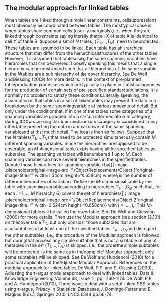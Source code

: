 ## The modular approach for linked tables
When tables are linked through simple linear constraints, cellsuppressions must obviously be coordinated between tables. The mosttypical case is when tables share common cells (usually marginals),i.e., when they are linked through constraints saying literally thatcell *X* of table A is identical to cell *Y* of table B.
Suppose a set of *N* tables, {*T*~1~,...,*T*~*N*~}, need to beprotected. These tables are assumed to be linked. Each table has ahierarchical structure that may differ from the hierarchicalstructures of the other tables. However, it is assumed that tablesusing the same spanning variables have hierarchies that can becovered. Loosely speaking this means that a single hierarchy can beconstructed such that all hierarchies of the same variable in the *N*tables are a sub hierarchy of the cover hierarchy. See De Wolf andGiessing (2009) for more details. In the context of pre-planned tableproduction processes which are typically in place in statisticalagencies for the production of certain sets of pre-specified standardtabulations, it is normally no problem to satisfy these conditions.Literally speaking, the assumption is that tables in a set of linkedtables may present the data in a breakdown by the same spanningvariable at various amounts of detail. But only under the conditionthat, if in one of the tables some categories of a spanning variableare grouped into a certain intermediate sum category, during SDCprocessing this intermediate sum category is considered in any othertable presenting the data in a breakdown of the same spanning variableand at that much detail.
The idea is then as follows. Suppose that the *N* tables{*T*~1~,...,*T*~*N*~} that need to be protected simultaneously,contain *M* different spanning variables. Since the hierarchies aresupposed to be coverable, an *M*-dimensional table exists having allthe specified tables as subtables. The spanning variables will benumbered 1 up to *M*.
Each spanning variable can have several hierarchies in the specifiedtables. Denote those hierarchies for spanning variable *i* by[]{.image .placeholderoriginal-image-src="./ObjectReplacements/Object 1"original-image-title="" width=1.54cm height="0.658cm} where*I*~*i*~ is the number of different hierarchies of variable *i*.
Define the *M*-dimensional table by the table with spanning variablesaccording to hierarchies *G*~1~,...,G~*M*~ such that, for each *i* =1,\..., *M* hierarchy *G*~*i*~ covers the set of hierarchies{[]{.image .placeholderoriginal-image-src="./ObjectReplacements/Object 2"original-image-title="" width=0.524cm height="0.658cm}} with *j* =1,..., *I*~*i*~. This *M*-dimensional table will be called the covertable. See De Wolf and Giessing (2009) for more details.
Then use the Modular approach (see section [2.10]) on thecover table *T*~*C*~, but only consider those subtables that are alsosubtables of at least one of the specified tables *T*~1~,...,*T*~*N*~and disregard the other subtables.
I.e., the procedure of the Modular approach is followed, but duringthat process any simple subtable that is not a subtable of any of thetables in the set {*T*~1~,...,*T*~*N*~} is skipped. I.e., the orderthe simple subtables will be protected, is the same as in the'complete' Modular approach, only some subtables will be skipped.
See De Wolf and Hundepool (2010) for a practical application of theAdjusted Modular Approach.
References on the modular approach for linked tables
De Wolf, P.P. and S. Giessing (2009), Adjusting the τ-argus modularapproach to deal with linked tables, Data & Knowledge Engineering,Volume 68, Issue 11, pp. 1160-1174.
De Wolf, P.P. and A. Hundepool (2010), Three ways to deal with a setof linked SBS tables using τ-argus, Privacy in Statistical Databases,J. Domingo-Ferrer and E. Magkos (Eds.), Springer 2010, LNCS 6344 pp.66-74.

